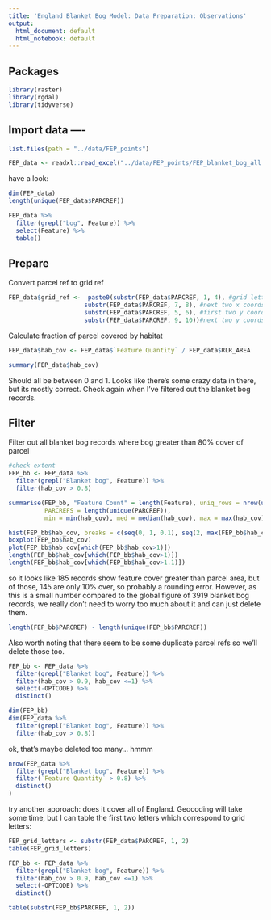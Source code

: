 ```yaml
---
title: 'England Blanket Bog Model: Data Preparation: Observations'
output:
  html_document: default
  html_notebook: default
---
```



## Packages 
```r
library(raster)
library(rgdal)
library(tidyverse)
```


## Import data ----
```r
list.files(path = "../data/FEP_points")

FEP_data <- readxl::read_excel("../data/FEP_points/FEP_blanket_bog_all.xlsx", col_names = TRUE)
```

have a look: 
```r
dim(FEP_data)
length(unique(FEP_data$PARCREF))

FEP_data %>% 
  filter(grepl("bog", Feature)) %>% 
  select(Feature) %>% 
  table()
```

## Prepare

Convert parcel ref to grid ref
```r
FEP_data$grid_ref <-  paste0(substr(FEP_data$PARCREF, 1, 4), #grid letters and first two x coords 
                     substr(FEP_data$PARCREF, 7, 8), #next two x coords 
                     substr(FEP_data$PARCREF, 5, 6), #first two y coords
                     substr(FEP_data$PARCREF, 9, 10))#next two y coords
```



Calculate fraction of parcel covered by habitat
```r
FEP_data$hab_cov <- FEP_data$`Feature Quantity` / FEP_data$RLR_AREA

summary(FEP_data$hab_cov)
```
Should all be between 0 and 1.  Looks like there's some crazy data in there, but its mostly correct.  Check again when I've filtered out the blanket bog records.  

## Filter

Filter out all blanket bog records where bog greater than 80% cover of parcel

```r
#check extent
FEP_bb <- FEP_data %>% 
  filter(grepl("Blanket bog", Feature)) %>%
  filter(hab_cov > 0.8) 

summarise(FEP_bb, "Feature Count" = length(Feature), uniq_rows = nrow(unique(FEP_bb)), 
          PARCREFS = length(unique(PARCREF)), 
          min = min(hab_cov), med = median(hab_cov), max = max(hab_cov))

hist(FEP_bb$hab_cov, breaks = c(seq(0, 1, 0.1), seq(2, max(FEP_bb$hab_cov), 50), max(FEP_bb$hab_cov)))
boxplot(FEP_bb$hab_cov)
plot(FEP_bb$hab_cov[which(FEP_bb$hab_cov>1)])
length(FEP_bb$hab_cov[which(FEP_bb$hab_cov>1)])
length(FEP_bb$hab_cov[which(FEP_bb$hab_cov>1.1)])
```
so it looks like 185 records show feature cover greater than parcel area, but of those, 145 are only 10% over, so probably a rounding error.  However, as this is a small number compared to the global figure of 3919 blanket bog records, we really don't need to worry too much about it and can just delete them.  


```r
length(FEP_bb$PARCREF) - length(unique(FEP_bb$PARCREF))
```

Also worth noting that there seem to be some duplicate parcel refs so we'll delete those too.   

```r
FEP_bb <- FEP_data %>% 
  filter(grepl("Blanket bog", Feature)) %>%
  filter(hab_cov > 0.9, hab_cov <=1) %>% 
  select(-OPTCODE) %>% 
  distinct()

dim(FEP_bb)
dim(FEP_data %>% 
  filter(grepl("Blanket bog", Feature)) %>%
  filter(hab_cov > 0.8))
```
ok, that's maybe deleted too many... hmmm

```r
nrow(FEP_data %>% 
  filter(grepl("Blanket bog", Feature)) %>%
  filter(`Feature Quantity` > 0.8) %>% 
  distinct()
)
```

try another approach: does it cover all of England.  Geocoding will take some time, but I can table the first two letters which correspond to grid letters: 

```r
FEP_grid_letters <- substr(FEP_data$PARCREF, 1, 2)
table(FEP_grid_letters)

FEP_bb <- FEP_data %>% 
  filter(grepl("Blanket bog", Feature)) %>%
  filter(hab_cov > 0.9, hab_cov <=1) %>% 
  select(-OPTCODE) %>% 
  distinct() 

table(substr(FEP_bb$PARCREF, 1, 2))
```


